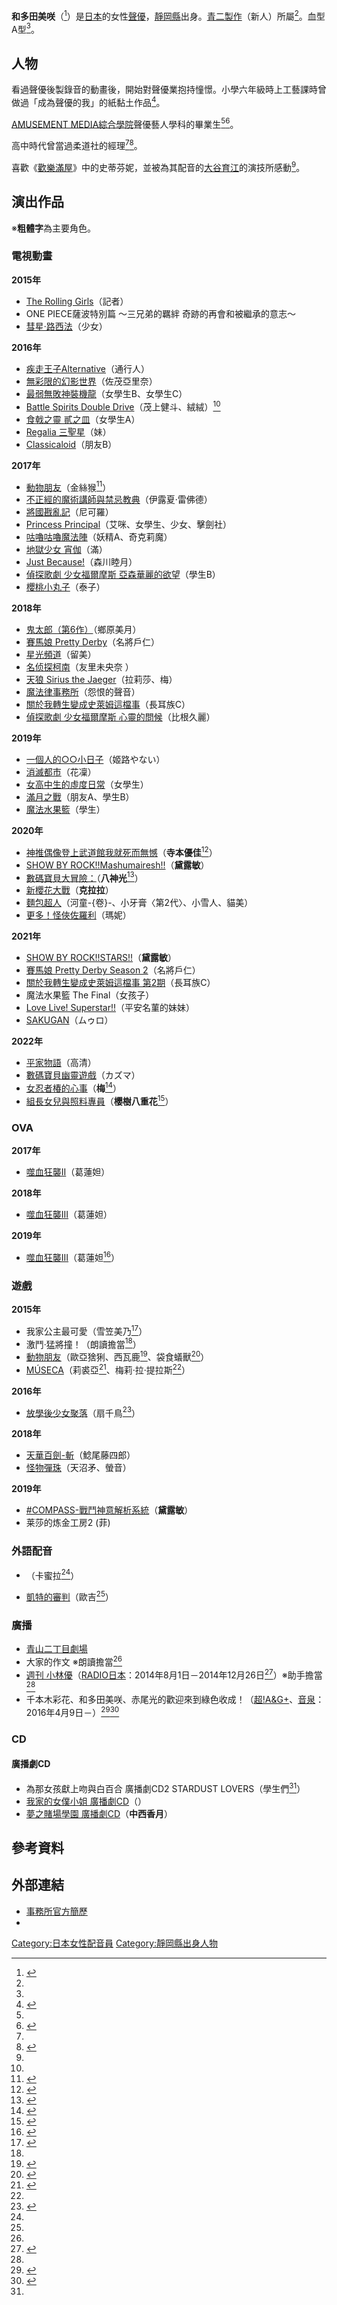 {{配音員
|姓名 = 和多田美咲
|類型 = 
|圖片 = 
|圖片尺寸 = 
|圖片簡介 = 
|原名 = 
|外文名 = 和多田美咲
|外文 = 日文
|羅馬拼音 =
|英文名 = 
|暱稱 = {{lang|ja|わっちゃん}}<ref name="ddnavi">{{Cite web|work=ダ・ヴィンチニュース|url=http://ddnavi.com/news/314948/a/|title=「和多田美咲」声優インタビュー＆ミニグラビア【声優図鑑】|accessdate=2016-08-05|archive-date=2017-02-04|archive-url=https://web.archive.org/web/20170204172445/http://ddnavi.com/news/314948/a/|dead-url=no}}</ref>
|其他藝名 = 
|國籍 =
|民族 =
|籍貫 = 
|出生地= {{JPN}}[[靜岡縣|靜岡縣]]
|生年= 
|生月= 3
|生日= 16
|歿年= 
|歿月= 
|歿日= 
|逝世日期 = 
|逝世地點 = 
|職業 = 
|三圍 = 
|教育程度 = 
|宗教信仰 =
|配偶 = 
|兒女 = 
|父母 = 
|出身地 = 
|出道作 = 
|代表作 = 
|活動時期 = 
|活躍年代 = 
|唱片公司 =
|所屬 = [[青二製作|青二製作]]
|網站 = 
|相關團體 =
|module= {{Japanese|embed=yes|japanese=和多田 美咲|kana=わただ みさき|romaji=Watada Misaki}}
}}
'''和多田美咲'''（{{bd||3月16日|catIdx=Watada Misaki}}<ref name="profile">{{Cite web|url=http://www.aoni.co.jp/junior/wa/watada-misaki.html|title=和多田美咲のプロフィール|publisher=青二製作|accessdate=2016-08-26|archive-date=2015-12-31|archive-url=https://web.archive.org/web/20151231121002/http://www.aoni.co.jp/junior/wa/watada-misaki.html|dead-url=no}}</ref>）是[[日本|日本]]的女性[[聲優|聲優]]，[[靜岡縣|靜岡縣]]出身。[[青二製作|青二製作]]（新人）所屬<ref name="profile"/>。血型A型<ref name="profile"/>。

== 人物 ==
看過聲優後製錄音的動畫後，開始對聲優業抱持憧憬。小學六年級時上工藝課時曾做過「成為聲優的我」的紙黏土作品<ref name="fresh">{{Cite web|work=フレッシュ夏フェス隊！|url=http://www.at-x.com/at-x_contents/summerfes2015/fresh09.html#fresh_w01|title=和多田美咲 紹介|accessdate=2016-05-09|archive-date=2020-10-26|archive-url=https://web.archive.org/web/20201026193816/https://www.at-x.com/at-x_contents/summerfes2015/fresh09.html#fresh_w01|dead-url=no}}</ref>。

[[AMUSEMENT_MEDIA綜合學院|AMUSEMENT MEDIA綜合學院]]聲優藝人學科的畢業生<ref name="profile"/><ref name="amgakuin">{{Cite web|work=アミューズメントメディア総合学院|url=http://www.amgakuin.co.jp/contents/?p=21505&cat=12&gauthors=voc-list&tag=tokyo|title=ラジオ日本『週刊 小林ゆう』に和多田美咲・ライアンパトリック永司ほか在校生が続々出演！|accessdate=2016-04-27|archive-date=2018-06-16|archive-url=https://web.archive.org/web/20180616103904/http://www.amgakuin.co.jp/contents/?p=21505&cat=12&gauthors=voc-list&tag=tokyo|dead-url=no}}</ref>。

高中時代曾當過柔道社的經理<ref name="ddnavi"/><ref name="reko">{{Cite web|work=レコメン!|url=http://www.joqr.co.jp/reco/|title=放送レポ（8月3日）|accessdate=2016-08-04|archive-date=2020-12-28|archive-url=https://web.archive.org/web/20201228140747/http://www.joqr.co.jp/reco/|dead-url=no}}</ref>。

喜歡《[[歡樂滿屋|歡樂滿屋]]》中的史蒂芬妮，並被為其配音的[[大谷育江|大谷育江]]的演技所感動<ref name="ddnavi" />。

== 演出作品 ==
※'''粗體字'''為主要角色。
=== 電視動畫 ===
'''2015年'''
* [[The_Rolling_Girls|The Rolling Girls]]（記者）
* ONE PIECE薩波特別篇 〜三兄弟的羈絆 奇跡的再會和被繼承的意志〜
* [[彗星·路西法|彗星·路西法]]（少女）

'''2016年'''
* [[疾走王子|疾走王子Alternative]]（通行人）
* [[無彩限的幻影世界|無彩限的幻影世界]]（佐茂亞里奈）
* [[最弱無敗神裝機龍|最弱無敗神裝機龍]]（女學生B、女學生C）
* [[Battle_Spirits_Double_Drive|Battle Spirits Double Drive]]（茂上健斗、絨絨）<ref name="ddnavi"/>
* [[食戟之靈|食戟之靈 貳之皿]]（女學生A）
* [[Regalia_三聖星|Regalia 三聖星]]（妹）
* [[Classicaloid|Classicaloid]]（朋友B）

'''2017年'''
* [[動物朋友|動物朋友]]（金絲猴<ref>{{Cite web|url=http://kemono-friends.jp/staff/|title=STAFF&CAST|publisher=けものフレンズ公式サイト|accessdate=2016-12-02|language=ja|archive-url=https://web.archive.org/web/20161206174518/http://kemono-friends.jp/staff/|archive-date=2016-12-06|dead-url=yes}}</ref>）
* [[不正經的魔術講師與禁忌教典|不正經的魔術講師與禁忌教典]]（伊露夏·雷佛德）
* [[將國戡亂記|將國戡亂記]]（尼可羅）
* [[Princess_Principal|Princess Principal]]（艾咪、女學生、少女、擊劍社）
* [[咕嚕咕嚕魔法陣|咕嚕咕嚕魔法陣]]（妖精A、奇克莉魔）
* [[地獄少女|地獄少女 宵伽]]（滿）
* [[Just_Because!|Just Because!]]（森川睦月）
* [[偵探歌劇_少女福爾摩斯|偵探歌劇 少女福爾摩斯 亞森華麗的欲望]]（學生B）
* [[櫻桃小丸子|櫻桃小丸子]]（泰子）

'''2018年'''
* [[鬼太郎|鬼太郎（第6作）]]（鄉原美月）
* [[賽馬娘_Pretty_Derby|賽馬娘 Pretty Derby]]（名將戶仁）
* [[星光頻道|星光頻道]]（留美）
* [[名侦探柯南_(动画)|名侦探柯南]]（友里未央奈<!--第905、906话-->）
* [[天狼_Sirius_the_Jaeger|天狼 Sirius the Jaeger]]（拉莉莎、梅）
* [[魔法律事務所|魔法律事務所]]（怨恨的聲音）
* [[關於我轉生變成史萊姆這檔事|關於我轉生變成史萊姆這檔事]]（長耳族C）
* [[偵探歌劇_少女福爾摩斯|偵探歌劇 少女福爾摩斯 心靈的問候]]（比根久麗）

'''2019年'''
* [[一個人的○○小日子|一個人的○○小日子]]（姬路やない）
* [[消滅都市|消滅都市]]（花凜）
* [[女高中生的虛度日常|女高中生的虛度日常]]（女學生）
* [[滿月之戰|滿月之戰]]（朋友A、學生B）
* [[魔法水果籃|魔法水果籃]]（學生）

'''2020年'''
* [[神推偶像登上武道館我就死而無憾|神推偶像登上武道館我就死而無憾]]（'''寺本優佳'''<ref>{{Cite web|url=https://oshibudo.com/staff/|title=製作人員、聲優|work=電視動畫「神推偶像登上武道館我就死而無憾」官方網站|accessdate=2019-11-29|archive-date=2019-10-10|archive-url=https://web.archive.org/web/20191010165930/https://oshibudo.com/staff/|dead-url=no}}</ref>）
* [[SHOW_BY_ROCK!!|SHOW BY ROCK!!Mashumairesh!!]]（'''黛露敏'''）
* [[數碼寶貝大冒險：|數碼寶貝大冒險：]]（'''八神光'''<ref>{{Cite web|url=http://www.toei-anim.co.jp/tv/digimon/news/#20200317_1|title=キャスト情報解禁！PV第３弾も到着！|work=電視動畫「數碼寶貝大冒險:」官方網站|accessdate=2020-03-17|archive-date=2020-03-17|archive-url=https://web.archive.org/web/20200317022318/http://www.toei-anim.co.jp/tv/digimon/news/#20200317_1|dead-url=no}}</ref>）
* [[新櫻花大戰|新櫻花大戰]]（'''克拉拉'''）
* [[麵包超人|麵包超人]]（河童-{卷}-、小牙膏〈第2代〉、小雪人、貓美）
* [[怪俠佐羅利|更多！怪俠佐羅利]]（瑪妮）

'''2021年'''
* [[SHOW_BY_ROCK!!|SHOW BY ROCK!!STARS!!]]（'''黛露敏'''）<!-- 2021-01-07 -->
* [[賽馬娘_Pretty_Derby|賽馬娘 Pretty Derby Season 2]]（名將戶仁）<!-- 2021-01-25 -->
* [[關於我轉生變成史萊姆這檔事|關於我轉生變成史萊姆這檔事 第2期]]（長耳族C）<!-- 2021-01-26 -->
* 魔法水果籃 The Final（女孩子）<!-- 2021-05-24 -->
* [[Love_Live!_Superstar!!|Love Live! Superstar!!]]（平安名菫的妹妹）<!-- 2021-10-03 -->
* [[SAKUGAN|SAKUGAN]]（ムゥロ）<!-- 2021-11-11 -->

'''2022年'''
* [[平家物語_(動畫)|平家物語]]（高清）<!-- 2022-02-02 -->
* [[數碼寶貝幽靈遊戲|數碼寶貝幽靈遊戲]]（カズマ）<!-- 2022-02-13 -->
* [[女忍者椿的心事|女忍者椿的心事]]（'''梅'''<ref>{{Cite tweet|user=tsubaki_anime|number=1505877130302918666|script-title=ja:TVアニメ「くノ一ツバキの胸の内」毎日キャスト解禁の術|date=2022-03-21|accessdate=2022-03-21|language=ja}}</ref>）<!-- 2022-04 -->
* [[組長女兒與照料專員|組長女兒與照料專員]]（'''櫻樹八重花'''<ref>{{Cite web|url=https://natalie.mu/comic/news/456587|script-title=ja:アニメ「組長娘と世話係」放送は2022年！霧島役は細谷佳正、八重花役は和多田美咲|website=[[Comic_Natalie|Comic Natalie]]|date=2021-12-07|accessdate=2021-12-07|language=ja|archive-date=2021-12-07|archive-url=https://web.archive.org/web/20211207053435/https://natalie.mu/comic/news/456587|dead-url=no}}</ref>）

=== OVA ===
'''2017年'''
* [[噬血狂襲|噬血狂襲II]]（葛蓮妲）
'''2018年'''
* [[噬血狂襲|噬血狂襲III]]（葛蓮妲）
'''2019年'''
* [[噬血狂襲|噬血狂襲III]]（葛蓮妲<ref>{{Cite web|url=http://www.strike-the-blood.com/third/staff.html|title=製作人員&配音員|work=OVA「噬血狂襲III」公式官網|accessdate=2018-10-07|language=ja|archive-date=2018-10-07|archive-url=https://web.archive.org/web/20181007111453/http://www.strike-the-blood.com/third/staff.html|dead-url=no}}</ref>）

=== 遊戲 ===
'''2015年'''
* 我家公主最可愛（雪笠美乃<ref name="heya">{{Cite web|url =https://www.showroom-live.com/room/profile?room_id=36887|title =【青二プロ】和多田美咲の「わっちゃんの部屋」 プロフィール|accessdate =2016-04-27|archive-date =2019-08-10|archive-url =https://web.archive.org/web/20190810042405/https://www.showroom-live.com/room/profile?room_id=36887|dead-url =no}}</ref>）
* 激鬥·猛將撞！（朗讀擔當<ref name="profile"/>）
* [[動物朋友|動物朋友]]（歐亞猞猁、西瓦鹿<ref>{{Cite web|url=https://twitter.com/kemo_anime/status/652657350101209088|title = 迷いに迷うシバテリウムさん（CV：和多田美咲）は…|accessdate=2016-04-27}}</ref>、袋食蟻獸<ref>{{Cite web|url =https://twitter.com/kemo_anime/status/659575009950633984|title = ペロペロっ！なフクロアリクイさん（CV：和多田美咲）は…|accessdate=2016-04-27}}</ref>）
* [[MÚSECA|MÚSECA]]（莉裘亞<ref name="MÚSECA">{{Cite web|url =https://twitter.com/machauq/status/700943350761787392|title=【MÚSECA】 INTRODUCTION MOVIE MÚSECA、メリー・ラ・テラスちゃんの他に、リキュアちゃんのボイスも担当させて頂いております|accessdate=2016-04-27}}</ref>、梅莉·拉·提拉斯<ref name="MÚSECA" />）
'''2016年'''
* [[放學後少女聚落|放學後少女聚落]]（扇千鳥<ref>{{Cite web|url =https://twitter.com/machauq/status/677468593953484800|title = 新作アプリゲーム［放課後ガールズトライブ］にCV出演する事になりました！|accessdate = 2016-04-27}}</ref>）
'''2018年'''
* [[天華百劍-斬|天華百劍-斬]]（鯰尾藤四郎）
* [[怪物彈珠|怪物彈珠]]（天沼矛、螢音）
'''2019年'''
*[[＃コンパス|#COMPASS-戰鬥神意解析系統]]（'''黛露敏'''）
*莱莎的炼金工房2 (菲)

=== 外語配音 ===
* {{lang|ja|パラドクス}}（卡蜜拉<ref name="profile"/>）
* [[凱特的審判|凱特的審判]]（歐吉<ref name="profile"/>）

=== 廣播 ===
* [[青山二丁目劇場|青山二丁目劇場]]
* 大家的作文 ※朗讀擔當<ref name="profile"/>
* [[週刊_小林優|週刊 小林優]]（[[RADIO日本|RADIO日本]]：2014年8月1日－2014年12月26日<ref>{{Cite web|url = http://amg-weeklyyu.com/assistant/201412.html|title = 一代目アシスタント・パディとわっちゃんのそつぎょうしき☆「Great thanks to all」|accessdate = 2016-08-04|archive-date = 2017-01-11|archive-url = https://web.archive.org/web/20170111121530/http://amg-weeklyyu.com/assistant/201412.html|dead-url = no}}</ref>）※助手擔當<ref name="amgakuin" />
* 千本木彩花、和多田美咲、赤尾光的歡迎來到綠色收成！（[[超!A&G+|超!A&G+]]、[[音泉|音泉]]：2016年4月9日－）<ref>{{Cite web|url = http://www.agqr.jp/topics/archives/post_627.php|title = 「千本木彩花・和多田美咲・赤尾ひかるのようこそ！グリーンハーベスト」 『音泉』＆『超Ａ＆Ｇ＋』で放送開始！|accessdate = 2016-04-27|archive-date = 2019-08-10|archive-url = https://web.archive.org/web/20190810164009/http://www.agqr.jp/topics/archives/post_627.php|dead-url = no}}</ref><ref>{{Cite web|url = http://www.onsen.ag/program/youkoso/|title = 千本木彩花・和多田美咲・赤尾ひかるのようこそ！グリーンハーベスト|accessdate = 2016-04-27|archive-date = 2016-07-01|archive-url = https://web.archive.org/web/20160701134459/http://www.onsen.ag/program/youkoso/|dead-url = no}}</ref>

=== CD ===
==== 廣播劇CD ====
* 為那女孩獻上吻與白百合 廣播劇CD2 STARDUST LOVERS（學生們<ref name="heya" />）
* [[我家的女僕小姐|我家的女僕小姐  廣播劇CD]]（{{lang|ja|みっちゃん}}）
* [[夢之賭場學園|夢之賭場學園 廣播劇CD]]（'''中西香月'''）

== 參考資料 ==
{{Reflist|2}}

== 外部連結 ==
* [http://www.aoni.co.jp/junior/wa/watada-misaki.html 事務所官方簡歷]{{Wayback|url=http://www.aoni.co.jp/junior/wa/watada-misaki.html |date=20151231121002 }}{{ja icon}}
* {{Twitter|machauq}}{{ja icon}}

{{青二Production}}
{{DEFAULTSORT:Watada Misaki}}
[[Category:日本女性配音員|Category:日本女性配音員]]
[[Category:靜岡縣出身人物|Category:靜岡縣出身人物]]